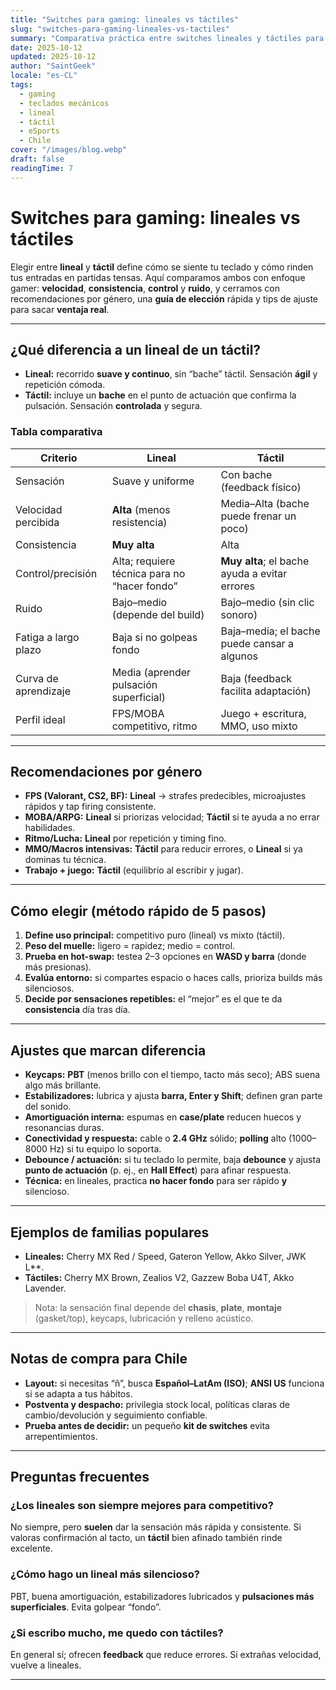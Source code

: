 ```yaml
---
title: "Switches para gaming: lineales vs táctiles"
slug: "switches-para-gaming-lineales-vs-tactiles"
summary: "Comparativa práctica entre switches lineales y táctiles para gaming competitivo: velocidad, consistencia, control y ruido. Incluye recomendaciones por género, guía de elección y consejos de ajuste para Chile."
date: 2025-10-12
updated: 2025-10-12
author: "SaintGeek"
locale: "es-CL"
tags:
  - gaming
  - teclados mecánicos
  - lineal
  - táctil
  - eSports
  - Chile
cover: "/images/blog.webp"
draft: false
readingTime: 7
---
```


# Switches para gaming: lineales vs táctiles

Elegir entre **lineal** y **táctil** define cómo se siente tu teclado y cómo rinden tus entradas en partidas tensas. Aquí comparamos ambos con enfoque gamer: **velocidad**, **consistencia**, **control** y **ruido**, y cerramos con recomendaciones por género, una **guía de elección** rápida y tips de ajuste para sacar **ventaja real**.

---

## ¿Qué diferencia a un lineal de un táctil?

- **Lineal:** recorrido **suave y continuo**, sin “bache” táctil. Sensación **ágil** y repetición cómoda.  
- **Táctil:** incluye un **bache** en el punto de actuación que confirma la pulsación. Sensación **controlada** y segura.

### Tabla comparativa

| Criterio                  | Lineal                                     | Táctil                                         |
|---                        |---                                         |---                                             |
| Sensación                 | Suave y uniforme                           | Con bache (feedback físico)                    |
| Velocidad percibida       | **Alta** (menos resistencia)               | Media–Alta (bache puede frenar un poco)        |
| Consistencia              | **Muy alta**                               | Alta                                           |
| Control/precisión         | Alta; requiere técnica para no “hacer fondo” | **Muy alta**; el bache ayuda a evitar errores |
| Ruido                     | Bajo–medio (depende del build)             | Bajo–medio (sin clic sonoro)                   |
| Fatiga a largo plazo      | Baja si no golpeas fondo                   | Baja–media; el bache puede cansar a algunos    |
| Curva de aprendizaje      | Media (aprender pulsación superficial)     | Baja (feedback facilita adaptación)            |
| Perfil ideal              | FPS/MOBA competitivo, ritmo                | Juego + escritura, MMO, uso mixto              |

---

## Recomendaciones por género

- **FPS (Valorant, CS2, BF):** **Lineal** → strafes predecibles, microajustes rápidos y tap firing consistente.  
- **MOBA/ARPG:** **Lineal** si priorizas velocidad; **Táctil** si te ayuda a no errar habilidades.  
- **Ritmo/Lucha:** **Lineal** por repetición y timing fino.  
- **MMO/Macros intensivas:** **Táctil** para reducir errores, o **Lineal** si ya dominas tu técnica.  
- **Trabajo + juego:** **Táctil** (equilibrio al escribir y jugar).

---

## Cómo elegir (método rápido de 5 pasos)

1. **Define uso principal:** competitivo puro (lineal) vs mixto (táctil).  
2. **Peso del muelle:** ligero = rapidez; medio = control.  
3. **Prueba en hot-swap:** testea 2–3 opciones en **WASD y barra** (donde más presionas).  
4. **Evalúa entorno:** si compartes espacio o haces calls, prioriza builds más silenciosos.  
5. **Decide por sensaciones repetibles:** el “mejor” es el que te da **consistencia** día tras día.

---

## Ajustes que marcan diferencia

- **Keycaps:** **PBT** (menos brillo con el tiempo, tacto más seco); ABS suena algo más brillante.  
- **Estabilizadores:** lubrica y ajusta **barra, Enter y Shift**; definen gran parte del sonido.  
- **Amortiguación interna:** espumas en **case/plate** reducen huecos y resonancias duras.  
- **Conectividad y respuesta:** cable o **2.4 GHz** sólido; **polling** alto (1000–8000 Hz) si tu equipo lo soporta.  
- **Debounce / actuación:** si tu teclado lo permite, baja **debounce** y ajusta **punto de actuación** (p. ej., en **Hall Effect**) para afinar respuesta.  
- **Técnica:** en lineales, practica **no hacer fondo** para ser rápido **y** silencioso.

---

## Ejemplos de familias populares

- **Lineales:** Cherry MX Red / Speed, Gateron Yellow, Akko Silver, JWK L**.  
- **Táctiles:** Cherry MX Brown, Zealios V2, Gazzew Boba U4T, Akko Lavender.  

> Nota: la sensación final depende del **chasis**, **plate**, **montaje** (gasket/top), keycaps, lubricación y relleno acústico.

---

## Notas de compra para Chile

- **Layout:** si necesitas “ñ”, busca **Español–LatAm (ISO)**; **ANSI US** funciona si se adapta a tus hábitos.  
- **Postventa y despacho:** privilegia stock local, políticas claras de cambio/devolución y seguimiento confiable.  
- **Prueba antes de decidir:** un pequeño **kit de switches** evita arrepentimientos.

---

## Preguntas frecuentes

### ¿Los lineales son siempre mejores para competitivo?
No siempre, pero **suelen** dar la sensación más rápida y consistente. Si valoras confirmación al tacto, un **táctil** bien afinado también rinde excelente.

### ¿Cómo hago un lineal más silencioso?
PBT, buena amortiguación, estabilizadores lubricados y **pulsaciones más superficiales**. Evita golpear “fondo”.

### ¿Si escribo mucho, me quedo con táctiles?
En general sí; ofrecen **feedback** que reduce errores. Si extrañas velocidad, vuelve a lineales.

---
